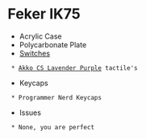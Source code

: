 = Feker IK75 =
* Acrylic Case
* Polycarbonate Plate
* [[Switches]]
  * [[Akko CS Lavender Purple]] tactile's
* Keycaps
  * Programmer Nerd Keycaps
* Issues
  * None, you are perfect
